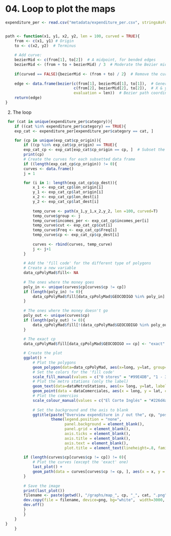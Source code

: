04. Loop to plot the maps
========================================================


```r
expenditure_per <- read.csv("metadata/expenditure_per.csv", stringsAsFactors = FALSE, header = TRUE)


path <- function(x1, y1, x2, y2, len = 100, curved = TRUE){
	from <- c(x1, y1) # Origin
	to <- c(x2, y2)  # Terminus
	
	# Add curve:
	bezierMid <- c(from[1], to[2])  # A midpoint, for bended edges
	bezierMid <- (from + to + bezierMid) / 3  # Moderate the Bezier midpoint
	
	if(curved == FALSE){bezierMid <- (from + to) / 2}  # Remove the curve
	
	edge <- data.frame(bezier(c(from[1], bezierMid[1], to[1]),  # Generate
							  c(from[2], bezierMid[2], to[2]),  # X & y
							  evaluation = len))  # Bezier path coordinates
	return(edge)
}

```



2. The loop


```r

 for (cat in unique(expenditure_per$category)){
 	if ((cat %in% expenditure_per$category) == TRUE){
	exp_cat <- expenditure_per[expenditure_per$category == cat, ]

 	for (cp in unique(exp_cat$cp_origin)){
 		if ((cp %in% exp_cat$cp_origin) == TRUE){
		exp_cat_cp <- exp_cat[exp_cat$cp_origin == cp, ]  # Subset the data that matters
 		print(cp)
		# Create the curves for each subsetted data frame
		if ((length(exp_cat_cp$cp_origin)) != 0){
		curves <- data.frame()
		j = 1

		for (i in 1: length(exp_cat_cp$cp_dest)){
			x_1 <- exp_cat_cp$lon_origin[i]
			y_1 <- exp_cat_cp$lat_origin[i]
			x_2 <- exp_cat_cp$lon_dest[i]
			y_2 <- exp_cat_cp$lat_dest[i]
	
			temp_curve <- path(x_1,y_1,x_2,y_2, len =100, curved=T)
			temp_curve$group <- j
			temp_curve$incomes_per <- exp_cat_cp$incomes_per[i]
			temp_curve$cut <- exp_cat_cp$cut[i]
			temp_curve$Freq <- exp_cat_cp$Freq[i]
			temp_curve$cp <- exp_cat_cp$cp_dest[i]
	
			curves <- rbind(curves, temp_curve)
			j <- j+1
		}
		
		# Add the 'fill code' for the different type of polygons
		# Create a new variable
		data_cpPolyMad$fill<- NA
	
		# The ones where the money goes
		poly_in <- unique(curves$cp[curves$cp != cp])
		if (length(poly_in) != 0){
			data_cpPolyMad$fill[data_cpPolyMad$GEOCODIGO %in% poly_in] <- data_cpPolyMad$commercial[data_cpPolyMad$GEOCODIGO %in% poly_in]
		} 
		
		# The ones where the money doesn't go
		poly_out <- unique(curves$cp)
		if (length(poly_out) != 0){
			data_cpPolyMad$fill[!(data_cpPolyMad$GEOCODIGO %in% poly_out)] <- "other"
		} 
		
		# The exact cp
		data_cpPolyMad$fill[data_cpPolyMad$GEOCODIGO == cp] <- "exact"

		# Create the plot
		ggplot() +
			# Plot the polygons
			geom_polygon(data=data_cpPolyMad, aes(x=long, y=lat, group=group, fill = fill), colour= "#53777A", lwd=0.5) +
			# Set the colors for the 'fill code'
			scale_fill_manual(values = c("0 stores" = "#99E4DB", "1 - 3 stores" = "#7DC7BE", "4 - 6 stores" = "#6FB9B0", "7 - 10 stores" = "#61AAA1", "11 stores" = "#539C93", "exact" = "#ebb83b", "other" = "white")) +
			# Plot the metro stations (only the label)
			geom_text(data=dataMetroStations, aes(x= long, y=lat, label=ESTACION), hjust=-0.2, vjust=0.5, size = 5, colour = "#332f2e") +
			geom_point(data = dataComerciales, aes(x = long, y = lat, colour = TIPO), size = 9, alpha = 0.7) + 
			# Plot the comercios
			scale_colour_manual(values = c("El Corte Inglés" = "#226d4a", "Zara" = "#484547", "cc" = "#ba127d", "grande superficie" = "#f0b23b")) +
	
			# Set the background and the axis to blank
			ggtitle(paste("Overview expenditure in / out the", cp, "postal code\nfor the category", cat_label, sep = " ")) +
					theme(legend.position = "none", 
						  panel.background = element_blank(),
						  panel.grid = element_blank(),
						  axis.ticks = element_blank(),
						  axis.title = element_blank(),
						  axis.text = element_blank(),
						  plot.title = element_text(lineheight=.8, family="Courier", size = 30,  vjust = -26))
		
		if (length(curves$cp[curves$cp != cp]) != 0){
			# Plot the curves (except the 'exact' one)
			last_plot() +
			geom_path(data = curves[curves$cp != cp, ], aes(x = x, y = y, group = group,  size = incomes_per), alpha = 0.5, lineend = "round", colour = "#e83a33") 
		}
		
		# Save the image
		print(last_plot())
		filename <- paste(getwd(), "/graphs/map_", cp, "_", cat, ".png", sep = "")
		dev.copy(file = filename, device=png, bg="white",  width=3000, height=3000) 
    	dev.off()
		}
		}
	}		
} 
 	}

```

